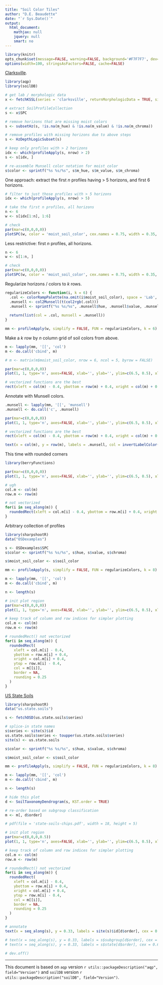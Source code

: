 ```yaml
---
title: "Soil Color Tiles"
author: "D.E. Beaudette"
date: "`r Sys.Date()`"
output:
  html_document:
    mathjax: null
    jquery: null
    smart: no
---
```

  
```r
library(knitr)
opts_chunk$set(message=FALSE, warning=FALSE, background='#F7F7F7', dev='svglite', tidy=FALSE, verbose=FALSE, cache = FALSE, fig.align = 'center')
options(width=100, stringsAsFactors=FALSE, cache=FALSE)
```

[Clarksville](https://casoilresource.lawr.ucdavis.edu/sde/?series=clarksville).
```r
library(aqp)
library(soilDB)

# get lab / morphologic data
x <- fetchKSSL(series = 'clarksville', returnMorphologicData = TRUE, simplifyColors = TRUE)

# extract SoilProfileCollection
s <- x$SPC

# remove horizons that are missing moist colors
s <- subsetHz(s, !is.na(m_hue) & !is.na(m_value) & !is.na(m_chroma))

# remove profiles with missing horizons due to above steps
s <- HzDepthLogicSubset(s)

# keep only profiles with > 2 horizons
idx <- which(profileApply(s, nrow) > 2)
s <- s[idx, ]

# re-assemble Munsell color notation for moist color
s$color <- sprintf("%s %s/%s", s$m_hue, s$m_value, s$m_chroma)
```

One approach: extract the first $n$ profiles having > 5 horizons, and first 6 horizons.
```r
# filter to just those profiles with > 5 horizons
idx <- which(profileApply(s, nrow) > 5)

# take the first n profiles, all horizons
n <- 6
w <- s[idx[1:n], 1:6]

# check
par(mar=c(0,0,0,0))
plotSPC(w, color = 'moist_soil_color', cex.names = 0.75, width = 0.35, name.style = 'center-center', plot.depth.axis = FALSE, hz.depths = TRUE, fixLabelCollisions = TRUE, hz.depths.offset = 0.06)
```

Less restrictive: first $n$ profiles, all horizons.
```r
n <- 6
w <- s[1:n, ]

# check
par(mar=c(0,0,0,0))
plotSPC(w, color = 'moist_soil_color', cex.names = 0.75, width = 0.35, name.style = 'center-center', plot.depth.axis = FALSE, hz.depths = TRUE, hz.depths.offset = 0.06)
```

Regularize horizons / colors to $k$ rows.
```r
regularizeColors <- function(i, k = 6) {
  .col <- colorRampPalette(na.omit(i$moist_soil_color), space = 'Lab', interpolate = 'spline')(k)
  .munsell <- col2Munsell(t(col2rgb(.col)))
  .munsell <- sprintf("%s %s/%s", .munsell$hue, .munsell$value, .munsell$chroma)
  
  return(list(col = .col, munsell = .munsell))
}

mm <- profileApply(w, simplify = FALSE, FUN = regularizeColors, k = 6)
```


Make a $k$ row by $n$ column grid of soil colors from above.
```r
m <- lapply(mm, '[[', 'col')
m <- do.call('cbind', m)

# m <- matrix(m$moist_soil_color, nrow = 6, ncol = 5, byrow = FALSE)

par(mar=c(0,0,0,0))
plot(1, 1, type='n', axes=FALSE, xlab='', ylab='', ylim=c(6.5, 0.5), xlim=c(0.5, n+0.5), asp = 1)

# vectorized functions are the best
rect(xleft = col(m) - 0.4, ybottom = row(m) + 0.4, xright = col(m) + 0.4, ytop = row(m) - 0.4, col = m, border = NA)
```

Annotate with Munsell colors.
```r
.munsell <- lapply(mm, '[[', 'munsell')
.munsell <- do.call('c', .munsell)

par(mar=c(0,0,0,0))
plot(1, 1, type='n', axes=FALSE, xlab='', ylab='', ylim=c(6.5, 0.5), xlim=c(0.5, n+0.5), asp = 1)

# vectorized functions are the best
rect(xleft = col(m) - 0.4, ybottom = row(m) + 0.4, xright = col(m) + 0.4, ytop = row(m) - 0.4, col = m, border = NA)

text(x = col(m), y = row(m), labels = .munsell, col = invertLabelColor(m), cex = 0.66, font = 2)
```

This time with rounded corners
```r
library(berryFunctions)

par(mar=c(0,0,0,0))
plot(1, 1, type='n', axes=FALSE, xlab='', ylab='', ylim=c(6.5, 0.5), xlim=c(0.5, n+0.5), asp = 1)

# ugh
col.m <- col(m)
row.m <- row(m)

# not vectorized
for(i in seq_along(m)) {
  roundedRect(xleft = col.m[i] - 0.4, ybottom = row.m[i] + 0.4, xright = col.m[i] + 0.4, ytop = row.m[i] - 0.4, col = m[[i]], border = NA, rounding = 0.25)
}

```




Arbitrary collection of profiles
```r
library(sharpshootR)
data("OSDexamples")

s <- OSDexamples$SPC
s$color <- sprintf("%s %s/%s", s$hue, s$value, s$chroma)

s$moist_soil_color <- s$soil_color

mm <- profileApply(s, simplify = FALSE, FUN = regularizeColors, k = 8)

m <- lapply(mm, '[[', 'col')
m <- do.call('cbind', m)

n <- length(s)

# init plot region
par(mar=c(0,0,0,0))
plot(1, 1, type='n', axes=FALSE, xlab='', ylab='', ylim=c(6.5, 0.5), xlim=c(0.5, n+0.5), asp = 1)

# keep track of column and row indices for simpler plotting
col.m <- col(m)
row.m <- row(m)

# roundedRect() not vectorized
for(i in seq_along(m)) {
  roundedRect(
    xleft = col.m[i] - 0.4, 
    ybottom = row.m[i] + 0.4, 
    xright = col.m[i] + 0.4, 
    ytop = row.m[i] - 0.4, 
    col = m[[i]], 
    border = NA, 
    rounding = 0.25
  )
}

```
[US State Soils](https://www.nrcs.usda.gov/resources/education-and-teaching-materials/state-soils)
```r
library(sharpshootR)
data("us.state.soils")

s <- fetchOSD(us.state.soils$series)

# splice-in state names
s$series <- site(s)$id
us.state.soils$series <- toupper(us.state.soils$series)
site(s) <- us.state.soils

s$color <- sprintf("%s %s/%s", s$hue, s$value, s$chroma)

s$moist_soil_color <- s$soil_color

mm <- profileApply(s, simplify = FALSE, FUN = regularizeColors, k = 8)

m <- lapply(mm, '[[', 'col')
m <- do.call('cbind', m)

n <- length(s)
```

```r
# hide this plot
d <- SoilTaxonomyDendrogram(s, KST.order = TRUE)
```

```r
# re-order based on subgroup classification
m <- m[, d$order]

# pdf(file = 'state-soils-chips.pdf', width = 18, height = 5)

# init plot region
par(mar=c(0,0,0,0.5))
plot(1, 1, type='n', axes=FALSE, xlab='', ylab='', ylim=c(6.5, 0.5), xlim=c(0.5, n+0.5), asp = 1)

# keep track of column and row indices for simpler plotting
col.m <- col(m)
row.m <- row(m)

# roundedRect() not vectorized
for(i in seq_along(m)) {
  roundedRect(
    xleft = col.m[i] - 0.4, 
    ybottom = row.m[i] + 0.4, 
    xright = col.m[i] + 0.4, 
    ytop = row.m[i] - 0.4, 
    col = m[[i]], 
    border = NA, 
    rounding = 0.25
  )
}

# annotate 
text(x = seq_along(s), y = 0.33, labels = site(s)$id[d$order], cex = 0.66, srt = 90, adj = 0, font = 2)

# text(x = seq_along(s), y = 0.33, labels = s$subgroup[d$order], cex = 0.5, srt = 45, adj = 0, font = 2)
# text(x = seq_along(s), y = 0.33, labels = s$state[d$order], cex = 0.66, srt = 45, adj = 0, font = 2)

# dev.off()
```

----------------------------
This document is based on `aqp` version `r utils::packageDescription("aqp", field="Version")` and `soilDB` version `r utils::packageDescription("soilDB", field="Version")`.
